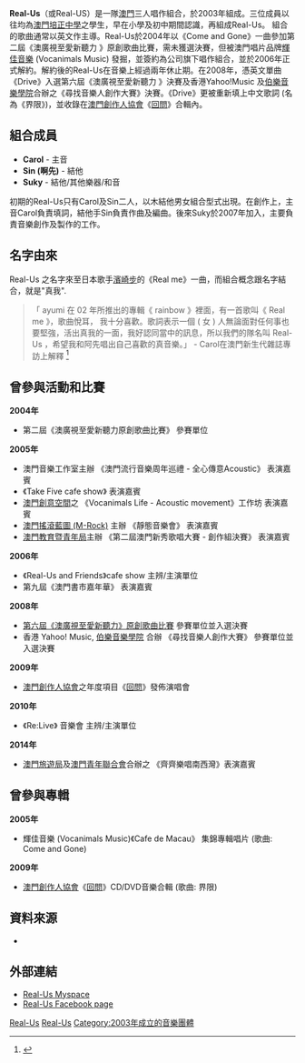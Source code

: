{{藝人
| 姓名 = Real-Us
| 類型 = 組合
| 圖片 = 
| 圖片簡介 =
| 國籍 = {{POR}}<br />{{CNMO}}
| 音樂類型 = Pop/Acoustic/Indie
| 職業 = 
| 活躍年代 = 2003年至今
| 出身地 = {{MAC}}
| 唱片公司 = [[輝佳音樂|輝佳音樂]] (2003-2006)
| 經紀公司 =
| 網站 =
| 現任成員 = Carol<br />Sin<br/>Suky
| 過往成員 =
}}

'''Real-Us'''（或Real-US）是一隊[[澳門|澳門]]三人唱作組合，於2003年組成。三位成員以往均為[[澳門培正中學|澳門培正中學]]之學生，早在小學及初中期間認識，再組成Real-Us。 組合的歌曲通常以英文作主導。Real-Us於2004年以《Come and Gone》一曲參加第二屆《澳廣視至愛新聽力 》原創歌曲比賽，需未獲選決賽，但被澳門唱片品牌[[輝佳音樂|輝佳音樂]] (Vocanimals Music) 發掘，並簽約為公司旗下唱作組合，並於2006年正式解約。解約後的Real-Us在音樂上經過兩年休止期。在2008年，憑英文單曲《Drive》入選第六屆《澳廣視至愛新聽力 》決賽及香港Yahoo!Music 及[[伯樂音樂學院|伯樂音樂學院]]合辦之《尋找音樂人創作大賽》決賽。《Drive》更被重新填上中文歌詞 (名為《界限》)，並收錄在[[澳門創作人協會|澳門創作人協會]]《[[回問|回問]]》合輯內。

== 組合成員 ==

*'''Carol''' - 主音
*'''Sin (啊先)''' - 結他
*'''Suky''' - 結他/其他樂器/和音

初期的Real-Us只有Carol及Sin二人，以木結他男女組合型式出現。在創作上，主音Carol負責填詞，結他手Sin負責作曲及編曲。後來Suky於2007年加入，主要負責音樂創作及製作的工作。

== 名字由來 ==
Real-Us 之名字來至日本歌手[[濱崎步|濱崎步]]的《Real me》一曲，而組合概念跟名字結合，就是"真我". 

<blockquote>「 ayumi 在 02 年所推出的專輯《 rainbow 》裡面，有一首歌叫《 Real me 》，歌曲悅耳， 我十分喜歡。歌詞表示一個 ( 女 ) 人無論面對任何事也要堅強，活出真我的一面，我好認同當中的訊息，所以我們的隊名叫 Real-Us ，希望我和阿先唱出自己喜歡的真音樂。」  - Carol在澳門新生代雜誌專訪上解釋 <ref>{{Cite web |url=http://www.macaudata.com/ng/issue25hp/life05.html |title=新生代雜誌專訪 ''用音樂追尋真我: Real-Us'' |accessdate=2009-08-16 |archive-date=2013-04-27 |archive-url=https://archive.is/20130427004356/http://www.macaudata.com/ng/issue25hp/life05.html |dead-url=no }}</ref></blockquote>

== 曾參與活動和比賽 ==
'''2004年'''
*第二屆《澳廣視至愛新聽力原創歌曲比賽》 參賽單位

'''2005年'''
*澳門音樂工作室主辦 《澳門流行音樂周年巡禮 - 全心傳意Acoustic》 表演嘉賓
*《Take Five cafe show》 表演嘉賓
*[http://www.creativemacau.org.mo/ 澳門創意空間]{{Wayback|url=http://www.creativemacau.org.mo/ |date=20090413164554 }}之 《Vocanimals Life  - Acoustic movement》工作坊 表演嘉賓
*[http://www.m-rock.net 澳門搖滾藍圖 (M-Rock)]{{Wayback|url=http://www.m-rock.net/ |date=20170914013800 }} 主辦 《靜態音樂會》 表演嘉賓
*[[澳門教育暨青年局|澳門教育暨青年局]]主辦 《第二屆澳門新秀歌唱大賽 - 創作組決賽》 表演嘉賓

'''2006年'''
*《Real-Us and Friends》cafe show 主辨/主演單位
*第九屆《澳門書市嘉年華》  表演嘉賓

'''2008年'''
*[[:澳廣視至愛新聽力頒獎音樂會#.E7.AC.AC.E5.85.AD.E5.B1.86|第六屆《澳廣視至愛新聽力》原創歌曲比賽]] 參賽單位並入選決賽
*香港 Yahoo! Music, [[伯樂音樂學院|伯樂音樂學院]] 合辦 《尋找音樂人創作大賽》 參賽單位並入選決賽

'''2009年'''
*[[澳門創作人協會|澳門創作人協會]]之年度項目《[[回問|回問]]》發佈演唱會 

'''2010年'''
*《Re:Live》 音樂會 主辨/主演單位

'''2014年'''
* [[澳門旅遊局|澳門旅遊局]]及[[澳門青年聯合會|澳門青年聯合會]]合辦之 《齊齊樂唱南西灣》表演嘉賓

== 曾參與專輯 ==
'''2005年'''
* 輝佳音樂 (Vocanimals Music)《Cafe de Macau》 集錦專輯唱片 (歌曲: Come and Gone)

'''2009年'''
*[[澳門創作人協會|澳門創作人協會]]《[[回問|回問]]》CD/DVD音樂合輯 (歌曲: 界限)

== 資料來源 ==
*<references/>

== 外部連結 ==
*[http://www.myspace.com/realusmusic Real-Us Myspace]{{Wayback|url=http://www.myspace.com/realusmusic |date=20160308211154 }}
*[http://www.facebook.com/pages/Real-US/32730536056  Real-Us Facebook page]{{Wayback|url=http://www.facebook.com/pages/Real-US/32730536056 |date=20190217172317 }}

[[Category:澳門樂團|Real-Us]]
[[Category:創作歌手|Real-Us]]
[[Category:2003年成立的音樂團體|Category:2003年成立的音樂團體]]